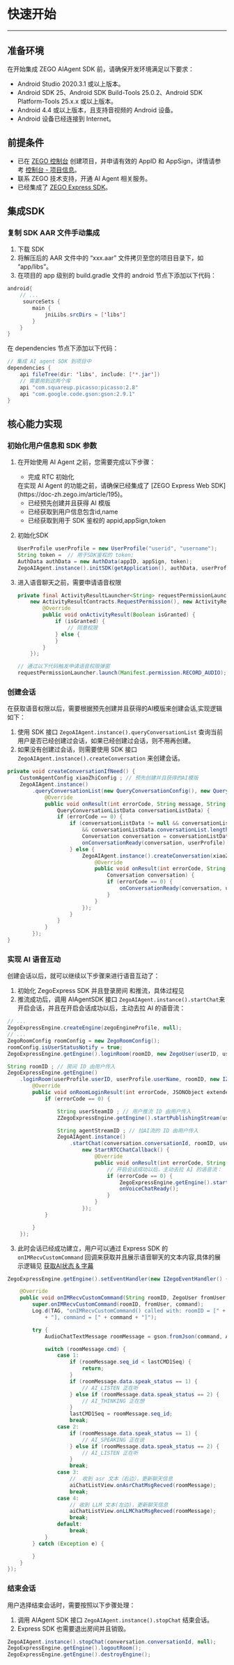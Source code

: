 # 快速开始
--- 
## 准备环境
在开始集成 ZEGO AIAgent SDK 前，请确保开发环境满足以下要求：

- Android Studio 2020.3.1 或以上版本。
- Android SDK 25、Android SDK Build-Tools 25.0.2、Android SDK Platform-Tools 25.x.x 或以上版本。
- Android 4.4 或以上版本，且支持音视频的 Android 设备。
- Android 设备已经连接到 Internet。

## 前提条件
- 已在 [ZEGO 控制台](https://console.zego.im) 创建项目，并申请有效的 AppID 和 AppSign，详情请参考 [控制台 - 项目信息](https://doc-zh.zego.im/article/12107)。
- 联系 ZEGO 技术支持，开通 AI Agent 相关服务。
- 已经集成了 [ZEGO Express SDK](https://doc-zh.zego.im/article/195)。


## 集成SDK

### 复制 SDK AAR 文件手动集成
1. 下载 SDK
2. 将解压后的 AAR 文件中的 “xxx.aar” 文件拷贝至您的项目目录下，如 “app/libs”。
3. 在项目的 app 级别的 build.gradle 文件的 android 节点下添加以下代码：
```java
android{
    // ...
     sourceSets {
        main {
            jniLibs.srcDirs = ['libs']
        }
    }
}
```
在 dependencies 节点下添加以下代码：
```java
// 集成 AI agent SDK 到项目中
dependencies {
    api fileTree(dir: 'libs', include: ['*.jar'])
    // 需要用到这两个库
    api "com.squareup.picasso:picasso:2.8"
    api "com.google.code.gson:gson:2.9.1"
}
```


## 核心能力实现

### 初始化用户信息和 SDK 参数
1. 在开始使用 AI Agent 之前，您需要完成以下步骤：
    - 完成 RTC 初始化

    <Warning title="注意">
    在实现 AI Agent 的功能之前，请确保已经集成了 [ZEGO Express Web SDK](https://doc-zh.zego.im/article/195)。
    </Warning>

    - 已经预先创建并且获得 AI 模版
    - 已经获取到用户信息包含id,name
    - 已经获取到用于 SDK 鉴权的 appid,appSign,token
2. 初始化SDK
    ```java
    UserProfile userProfile = new UserProfile("userid", "username");
    String token =  // 用于SDK鉴权的 token;
    AuthData authData = new AuthData(appID, appSign, token);
    ZegoAIAgent.instance().initSDK(getApplication(), authData, userProfile);
    ```
3. 进入语音聊天之前，需要申请语音权限
    ```java
    private final ActivityResultLauncher<String> requestPermissionLauncher = registerForActivityResult(
        new ActivityResultContracts.RequestPermission(), new ActivityResultCallback<Boolean>() {
            @Override
            public void onActivityResult(Boolean isGranted) {
                if (isGranted) {
                    // 同意权限
                } else {
                }
            }
        });

    // 通过以下代码触发申请语音权限弹窗
    requestPermissionLauncher.launch(Manifest.permission.RECORD_AUDIO);
    ```


### 创建会话
在获取语音权限以后，需要根据预先创建并且获得的AI模版来创建会话,实现逻辑如下：
1. 使用 SDK 接口 `ZegoAIAgent.instance().queryConversationList` 查询当前用户是否已经创建过会话，如果已经创建过会话，则不用再创建。
2. 如果没有创建过会话，则需要使用 SDK 接口 `ZegoAIAgent.instance().createConversation` 来创建会话。
```java
private void createConversationIfNeed() {
    CustomAgentConfig xiaoZhiConfig ; // 预先创建并且获得的AI模版
    ZegoAIAgent.instance()
        .queryConversationList(new QueryConversationConfig(), new QueryConversationListCallback() {
            @Override
            public void onResult(int errorCode, String message, String requestId,
                QueryConversationListData conversationListData) {
                if (errorCode == 0) {
                    if (conversationListData != null && conversationListData.conversationList != null
                        && conversationListData.conversationList.length > 0) {
                        Conversation conversation = conversationListData.conversationList[0];
                        onConversationReady(conversation, userProfile);
                    } else {
                        ZegoAIAgent.instance().createConversation(xiaoZhiConfig, new CreateConversationCallback() {
                            @Override
                            public void onResult(int errorCode, String message, String requestId,
                                Conversation conversation) {
                                if (errorCode == 0) {
                                    onConversationReady(conversation, userProfile);
                                }
                            }
                        });
                    }
                }
            }
        });
}
```

### 实现 AI 语音互动
创建会话以后，就可以继续以下步骤来进行语音互动了：
1. 初始化 ZegoExpress SDK 并且登录房间 和推流，具体过程见 [](https://doc-zh.zego.im/article/7627#4)
2. 推流成功后，调用 AIAgentSDK 接口 `ZegoAIAgent.instance().startChat`来开启会话，并且在开启会话成功以后，主动去拉 AI 的语音流：
```java
// ...
ZegoExpressEngine.createEngine(zegoEngineProfile, null);
// ...
ZegoRoomConfig roomConfig = new ZegoRoomConfig();
roomConfig.isUserStatusNotify = true;
ZegoExpressEngine.getEngine().loginRoom(roomID, new ZegoUser(userID, userName), roomConfig, callBack);

String roomID ; // 房间 ID 由用户传入
ZegoExpressEngine.getEngine()
    .loginRoom(userProfile.userID, userProfile.userName, roomID, new IZegoRoomLoginCallback() {
        @Override
        public void onRoomLoginResult(int errorCode, JSONObject extendedData) {
            if (errorCode == 0) {

                String userSteamID ; // 用户推流 ID 由用户传入
                ZZegoExpressEngine.getEngine().startPublishingStream(userSteamID);

                String agentStreamID ; // 拉AI流的 ID 由用户传入
                ZegoAIAgent.instance()
                    .startChat(conversation.conversationId, roomID, userSteamID, agentStreamID,
                        new StartRTCChatCallback() {
                            @Override
                            public void onResult(int errorCode, String message, String requestId) {
                                // 开启会话成功以后，主动去拉 AI 的语音流：
                                if (errorCode == 0) {
                                    ZegoExpressEngine.getEngine().startPlayStream(agentStreamID);
                                    onVoiceChatReady();
                                }
                            }
                        });
            }

        }
    });
```
3. 此时会话已经成功建立，用户可以通过 Express SDK 的 `onIMRecvCustomCommand` 回调来获取并且展示语音聊天的文本内容,具体的展示逻辑见 [获取AI状态 & 字幕]()
```java
ZegoExpressEngine.getEngine().setEventHandler(new IZegoEventHandler() {

    @Override
    public void onIMRecvCustomCommand(String roomID, ZegoUser fromUser, String command) {
        super.onIMRecvCustomCommand(roomID, fromUser, command);
        Log.d(TAG, "onIMRecvCustomCommand() called with: roomID = [" + roomID + "], fromUser = [" + fromUser
            + "], command = [" + command + "]");

        try {
            AudioChatTextMessage roomMessage = gson.fromJson(command, AudioChatTextMessage.class);

            switch (roomMessage.cmd) {
                case 1:
                    if (roomMessage.seq_id < lastCMD1Seq) {
                        return;
                    }
                    if (roomMessage.data.speak_status == 1) {
                        // AI_LISTEN 正在听
                    } else if (roomMessage.data.speak_status == 2) {
                        // AI_THINKING 正在想
                    }
                    lastCMD1Seq = roomMessage.seq_id;
                    break;
                case 2:
                    if (roomMessage.data.speak_status == 1) {
                        // AI_SPEAKING 正在说
                    } else if (roomMessage.data.speak_status == 2) {
                        // AI_LISTEN 正在听
                    }
                    break;
                case 3:
                    //  收到 asr 文本（右边），更新聊天信息
                    aiChatListView.onAsrChatMsgRecved(roomMessage);
                    break;
                case 4:
                    // 收到 LLM 文本(左边)，更新聊天信息
                    aiChatListView.onLLMChatMsgRecved(roomMessage);
                    break;
                default:
                    break;
            }
        } catch (Exception e) {

        }
    }
});
```

### 结束会话
用户选择结束会话时，需要按照以下步骤处理：
1. 调用 AIAgent SDK 接口 `ZegoAIAgent.instance().stopChat` 结束会话。
2. Express SDK 也需要退出房间并且销毁。
```java
ZegoAIAgent.instance().stopChat(conversation.conversationId, null);
ZegoExpressEngine.getEngine().logoutRoom();
ZegoExpressEngine.getEngine().destroyEngine();
```

